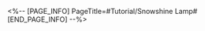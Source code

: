<%-- [PAGE_INFO]
PageTitle=#Tutorial/Snowshine Lamp#
[END_PAGE_INFO] --%>
{{Tutorial
|sort      = 602701
|title     = Snowshine Lamp
|subtitle  = 
|type      = Adventure
|about     = 
|image1    = Tutorial Snowshine Lamp 1.png{{subst:void|<!--$UPLOAD:<<SpriteOutput/TutorialPic/TutorialPage_602701.png>-<Tutorial Snowshine Lamp 1.png>>}}
|text1     = {{Color|h|nobold=1|Snowshine Lamp}} is a combat support device invented by the Silvermane Guard Technology Division. It consists of two parts: The {{Color|h|nobold=1|base of the lamp}} and the {{Color|h|nobold=1|thermic core}}.
|image2    = Tutorial Snowshine Lamp 2.png{{subst:void|<!--$UPLOAD:<<SpriteOutput/TutorialPic/TutorialPage_602702.png>-<Tutorial Snowshine Lamp 2.png>>}}
|text2     = After picking up the {{Color|h|nobold=1|thermic core}}, approach the {{Color|h|nobold=1|lamp base}} to activate the {{Color|h|nobold=1|Snowshine Lamp}}, generating a thermal energy field around the lamp.
|image3    = Tutorial Snowshine Lamp 3.png{{subst:void|<!--$UPLOAD:<<SpriteOutput/TutorialPic/TutorialPage_602703.png>-<Tutorial Snowshine Lamp 3.png>>}}
|text3     = Enemies within the range of the thermal energy field will lose the Ice DMG boost available in snowstorms, and additionally receive Fire Weakness. It will also take extra Fire DMG, giving allies an advantage in combat.
}}